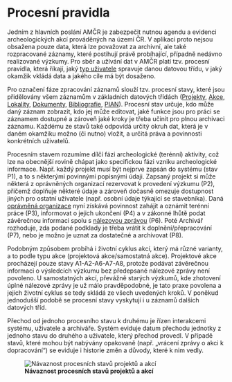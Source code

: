 # Procesní pravidla
Jedním z hlavních poslání AMČR je zabezpečit nutnou agendu a evidenci archeologických akcí prováděných na území ČR. V aplikaci proto nejsou obsažena pouze data, která lze považovat za archivní, ale také rozpracované záznamy, které postihují právě probíhající, případně nedávno realizované výzkumy. Pro sběr a užívání dat v AMČR platí tzv. procesní pravidla, která říkají, jaký [typ uživatele]() spravuje danou datovou třídu, v jaký okamžik vkládá data a jakého cíle má být dosaženo.



Pro označení fáze zpracování záznamů slouží tzv. procesní stavy, které jsou přidělovány všem záznamům v základních datových třídách ([Projekty](), [Akce](), [Lokality](), [Dokumenty](), [Bibliografie](), [PIAN]()). Procesní stav určuje, kdo může daný záznam zobrazit, kdo jej může editovat, jaké funkce jsou pro práci se záznamem dostupné a zároveň jaké kroky je třeba učinit pro plnou archivaci záznamu. Každému ze stavů také odpovídá určitý okruh dat, která je v daném okamžiku možno (či nutno) vložit, a určitá práva a povinnosti konkrétních uživatelů.



Procesním stavem rozumíme dílčí fázi archeologické (terénní) aktivity, což lze na obecnější rovině chápat jako specifickou fázi vzniku archeologické informace. Např. každý projekt musí být nejprve zapsán do systému (stav P1), a to s některými povinnými popisnými údaji. Zapsaný projekt si může některá z oprávněných organizací rezervovat k provedení výzkumu (P2), přičemž doplňuje některé údaje a zároveň dočasně omezuje dostupnost jiných pro ostatní uživatele (např. osobní údaje týkající se stavebníka). Daná [oprávněná organizace](https://arup-cas.github.io/aiscr-webamcr-help/pojmy-a-koncepce.html#opr%C3%A1vn%C4%9Bn%C3%A1-archeologick%C3%A1-organizace) nyní získává povinnost zahájit a oznámit terénní práce (P3), informovat o jejich ukončení (P4) a v zákonné lhůtě podat závěrečnou informaci spolu s [nálezovou zprávou](https://arup-cas.github.io/aiscr-webamcr-help/pojmy-a-koncepce.html#n%C3%A1lezov%C3%A1-zpr%C3%A1va) (P6). Poté Archivář rozhoduje, zda podané podklady je třeba vrátit k doplnění/přepracování (P7), nebo je možno je uznat za dostatečné a archivovat (P8).



Podobným způsobem probíhá i životní cyklus akcí, který má různé varianty, a to podle typu akce (projektová akce/samostatná akce). Projektové akce procházejí pouze stavy A1-A2-A6-A7-A8, protože podávat závěrečnou informaci o výsledcích výzkumu bez předepsané nálezové zprávy není povoleno. U samostatných akcí, převážně starých výzkumů, kde zhotovení úplné nálezové zprávy je už málo pravděpodobné, je tato praxe povolena a jejich životní cyklus se tedy skládá ze všech uvedených kroků. V poněkud jednodušší podobě se procesní stavy vyskytují i u záznamů dalších datových tříd.



Přechod od jednoho procesního stavu k druhému je řízen interakcemi systému, uživatele a archiváře. Systém eviduje datum přechodu jednotky z jednoho stavu do druhého a uživatele, který přechod provedl. V případě stavů, které mohou být nabývány opakovaně (např. „vrácení zprávy o akci k dopracování“) se eviduje i historie změn a důvody, které k nim vedly.



![**Návaznost procesních stavů projektů a akcí**](figs/stavy_schema.png)